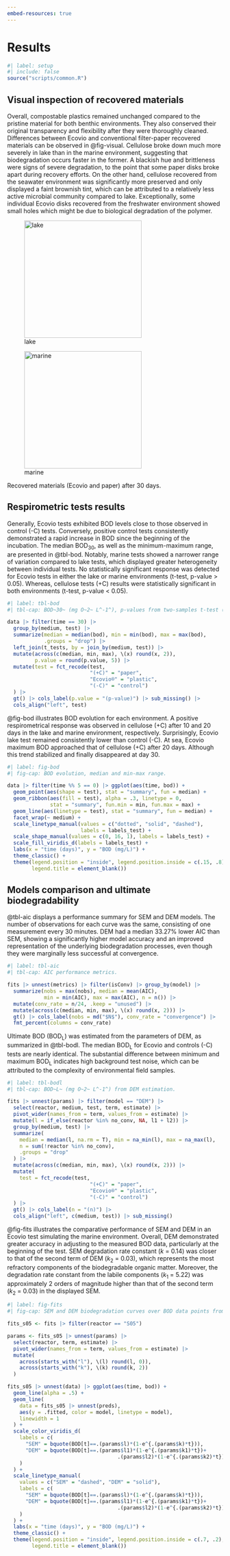 ```yaml
---
embed-resources: true
---
```


# Results {#sec-results}

```r
#| label: setup
#| include: false
source("scripts/common.R")
```

## Visual inspection of recovered materials

Overall, compostable plastics remained unchanged compared to the pristine material for both benthic environments. They also conserved their original transparency and flexibility after they were thoroughly cleaned. Differences between Ecovio\textsuperscript{\textregistered} and conventional filter-paper recovered materials can be observed in @fig-visual. Cellulose broke down much more severely in lake than in the marine environment, suggesting that biodegradation occurs faster in the former. A blackish hue and brittleness were signs of severe degradation, to the point that some paper disks broke apart during recovery efforts. On the other hand, cellulose recovered from the seawater environment was significantly more preserved and only displayed a faint brownish tint, which can be attributed to a relatively less active microbial community compared to lake. Exceptionally, some individual Ecovio\textsuperscript{\textregistered} disks recovered from the freshwater environment showed small holes which might be due to biological degradation of the polymer.

::: {#fig-visual layout-ncol=2}
![lake](/images/visual-lake.jpg){width="7.25cm"}

![marine](/images/visual-sea.jpg){width="7.25cm"}

Recovered materials (Ecovio\textsuperscript{\textregistered} and paper) after 30 days.
:::

<!-- ![Recovered materials (Ecovio\textsuperscript{\textregistered} and paper) after 30 days, A: lake B: marine.](/images/results-visual.jpg){#fig-visual width="11cm"} -->

## Respirometric tests results

Generally, Ecovio\textsuperscript{\textregistered} tests exhibited BOD levels close to those observed in control (-C) tests. Conversely, positive control tests consistently demonstrated a rapid increase in BOD since the beginning of the incubation. The median BOD~30~, as well as the minimum-maximum range, are presented in @tbl-bod. Notably, marine tests showed a narrower range of variation compared to lake tests, which displayed greater heterogeneity between individual tests. No statistically significant response was detected for Ecovio\textsuperscript{\textregistered} tests in either the lake or marine environments (t-test, p-value > 0.05). Whereas, cellulose tests (+C) results were statistically significant in both environments (t-test, p-value < 0.05).

```r
#| label: tbl-bod
#| tbl-cap: BOD~30~ (mg O~2~ L^-1^), p-values from two-samples t-test (material, -C).

data |> filter(time == 30) |> 
  group_by(medium, test) |> 
  summarize(median = median(bod), min = min(bod), max = max(bod),
            .groups = "drop") |> 
  left_join(t_tests, by = join_by(medium, test)) |> 
  mutate(across(c(median, min, max), \(x) round(x, 2)),
         p.value = round(p.value, 5)) |> 
  mutate(test = fct_recode(test,
                           "(+C)" = "paper",
                           "Ecovio®" = "plastic",
                           "(-C)" = "control")
  ) |>
  gt() |> cols_label(p.value = "(p-value)") |> sub_missing() |> 
  cols_align("left", test)
```

@fig-bod illustrates BOD evolution for each environment. A positive respirometrical response was observed in cellulose (+C) after 10 and 20 days in the lake and marine environment, respectively. Surprisingly, Ecovio\textsuperscript{\textregistered} lake test remained consistently lower than control (-C). At sea, Ecovio\textsuperscript{\textregistered} maximum BOD approached that of cellulose (+C) after 20 days. Although this trend stabilized and finally disappeared at day 30.

```r
#| label: fig-bod
#| fig-cap: BOD evolution, median and min-max range.

data |> filter(time %% 5 == 0) |> ggplot(aes(time, bod)) +
  geom_point(aes(shape = test), stat = "summary", fun = median) +
  geom_ribbon(aes(fill = test), alpha = .3, linetype = 0,
              stat = "summary", fun.min = min, fun.max = max) +
  geom_line(aes(linetype = test), stat = "summary", fun = median) +
  facet_wrap(~ medium) +
  scale_linetype_manual(values = c("dotted", "solid", "dashed"),
                        labels = labels_test) +
  scale_shape_manual(values = c(0, 16, 1), labels = labels_test) +
  scale_fill_viridis_d(labels = labels_test) +
  labs(x = "time (days)", y = "BOD (mg/L)") +
  theme_classic() +
  theme(legend.position = "inside", legend.position.inside = c(.15, .8),
        legend.title = element_blank())
```

## Models comparison and ultimate biodegradability

@tbl-aic displays a performance summary for SEM and DEM models. The number of observations for each curve was the same, consisting of one measurement every 30 minutes. DEM had a median 33.27% lower AIC than SEM, showing a significantly higher model accuracy and an improved representation of the underlying biodegradation processes, even though they were marginally less successful at convergence.

```r
#| label: tbl-aic
#| tbl-cap: AIC performance metrics.

fits |> unnest(metrics) |> filter(isConv) |> group_by(model) |> 
  summarize(nobs = max(nobs), median = mean(AIC),
            min = min(AIC), max = max(AIC), n = n()) |> 
  mutate(conv_rate = n/24, .keep = "unused") |> 
  mutate(across(c(median, min, max), \(x) round(x, 2))) |> 
  gt() |> cols_label(nobs = md("$N$"), conv_rate = "convergence") |>
  fmt_percent(columns = conv_rate)
```

Ultimate BOD (BOD~L~) was estimated from the parameters of DEM, as summarized in @tbl-bodl. The median BOD~L~ for Ecovio\textsuperscript{\textregistered} and controls (-C) tests are nearly identical. The substantial difference between minimum and maximum BOD~L~ indicates high background test noise, which can be attributed to the complexity of environmental field samples.

```r
#| label: tbl-bodl
#| tbl-cap: BOD~L~ (mg O~2~ L^-1^) from DEM estimation.

fits |> unnest(params) |> filter(model == "DEM") |> 
  select(reactor, medium, test, term, estimate) |>
  pivot_wider(names_from = term, values_from = estimate) |> 
  mutate(l = if_else(reactor %in% no_conv, NA, l1 + l2)) |> 
  group_by(medium, test) |> 
  summarize(
    median = median(l, na.rm = T), min = na_min(l), max = na_max(l),
    n = sum(!reactor %in% no_conv),
    .groups = "drop"
  ) |> 
  mutate(across(c(median, min, max), \(x) round(x, 2))) |> 
  mutate(
    test = fct_recode(test,
                           "(+C)" = "paper",
                           "Ecovio®" = "plastic",
                           "(-C)" = "control")
  ) |>
  gt() |> cols_label(n = "(n)") |>
  cols_align("left", c(medium, test)) |> sub_missing()
```

@fig-fits illustrates the comparative performance of SEM and DEM in an Ecovio\textsuperscript{\textregistered} test simulating the marine environment. Overall, DEM demonstrated greater accuracy in adjusting to the measured BOD data, particularly at the beginning of the test. SEM degradation rate constant ($k$ = 0.14) was closer to that of the second term of DEM ($k_2$ = 0.03), which represents the most refractory components of the biodegradable organic matter. Moreover, the degradation rate constant from the labile components ($k_1$ = 5.22) was approximately 2 orders of magnitude higher than that of the second term ($k_2$ = 0.03) in the displayed SEM.

```r
#| label: fig-fits
#| fig-cap: SEM and DEM biodegradation curves over BOD data points from a single reactor (Ecovio\textregistered , marine).

fits_s05 <- fits |> filter(reactor == "S05")

params <- fits_s05 |> unnest(params) |>
  select(reactor, term, estimate) |>
  pivot_wider(names_from = term, values_from = estimate) |> 
  mutate(
    across(starts_with("l"), \(l) round(l, 0)),
    across(starts_with("k"), \(k) round(k, 2))
  )

fits_s05 |> unnest(data) |> ggplot(aes(time, bod)) +
  geom_line(alpha = .5) +
  geom_line(
    data = fits_s05 |> unnest(preds),
    aes(y = .fitted, color = model, linetype = model),
    linewidth = 1
  ) +
  scale_color_viridis_d(
    labels = c(
      "SEM" = bquote(BOD[t]==.(params$l)*(1-e^{.(params$k)*t})),
      "DEM" = bquote(BOD[t]==.(params$l1)*(1-e^{.(params$k1)*t})+
                                    .(params$l2)*(1-e^{.(params$k2)*t}))
    )
  ) +
  scale_linetype_manual(
    values = c("SEM" = "dashed", "DEM" = "solid"),
    labels = c(
      "SEM" = bquote(BOD[t]==.(params$l)*(1-e^{.(params$k)*t})),
      "DEM" = bquote(BOD[t]==.(params$l1)*(1-e^{.(params$k1)*t})+
                                    .(params$l2)*(1-e^{.(params$k2)*t}))
    )
  ) +
  labs(x = "time (days)", y = "BOD (mg/L)") +
  theme_classic() +
  theme(legend.position = "inside", legend.position.inside = c(.7, .2),
        legend.title = element_blank())
```
